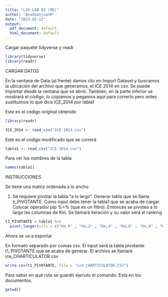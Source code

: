 ```yaml
---
title: "L24 LAB 05 (MD)"
author: "AnaGSanjuanM"
date: "2023-02-22"
output:
  pdf_document: default
  html_document: default
---
```


Cargar paquete tidyverse y readr
```r
library(tidyverse)
library(readr)
```


CARGAR DATOS

En la ventana de Data (al frente) damos clic en Import Dataset y buscamos la ubicación del archivo que generamos, el ICE 2014 en csv. Se puede importar desde la ventana que se abrió. También, en la parte inferior se mostrará el código, lo copiamos y pegamos aquí para correrlo pero antes sustituimos lo que dice ICE_2014 por tabla1

Este es el código original obtenido
```r
library(readr)

ICE_2014 <- read_csv("ICE 2014.csv")
```

Este es el código modificado que se correrá
```r
tabla1 <- read_csv("ICE 2014.csv")
```

Para ver los nombres de la tabla
```r
names(tabla1)
```

INSTRUCCIONES

Se tiene una matriz ordenada a lo ancho

1. Se requiere pivotar la tabla "a lo largo". Generar tabla que se llama ti_PIVOTANTE. Como input debe tener la tabla1 que se acaba de cargar. Colocar operador pip %>% (que es un filtro). Entonces se pivotea a lo largo las columnas de Km. Se llamará iteración y su valor será el ranking
```r
t1_PIVOTANTE = tabla1 %>%
  pivot_longer(cols = c("Km,0" , "Km,2" , "Km,4" , "Km,6" , "Km,8" , "Km,10" , "Km,12" , "Km,14" , "Km,16" , "Km,18" , "Km,20" , "Km,22" , "Km,24" , "Km,26" ),names_to = "iteracion", values_to = "ranking")
```

Ahora se va a exportar

En formato separado por comas csv. El input será la tabla pivotante t1_PIVOTANTE que se acaba de generar. El archivo se llamará ice_CHARTICULATOR.csv
```r
write.csv(t1_PIVOTANTE, file = "ice_CHARTICULATOR.CSV")
```

Para saber en qué ruta se guardó ejecuto el comando. Está en los documentos.
```r
getwd()
```
